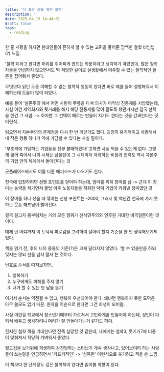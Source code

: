 ```yaml
---
title: '더 좋은 삶을 위한 철학'
description: ''
date: 2025-04-19 14:44:01
draft: false
tags:
  - reading
---
```


한 줄 서평을 하자면 현대인들이 흔하게 할 수 있는 고민을 풀어준 담백한 철학 비빔밥(?) 느낌.

'철학'이라고 한다면 머리를 쥐어짜게 만드는 학문이라고 생각하기 마련인데, 많은 철학자들을 언급하지 않으면서도 딱 적당한 깊이로 실생활에서 마주할 수 있는 철학적인 질문을 집어줘서 좋았다.

무엇보다 읽던 도중 이해할 수 없는 철학적 행동이 있다면 바로 예를 들어 설명해줘서 이해하는데 도움이 많이 되었다.

예를 들어 '실존주의'에서 어떤 사람이 무릎을 다쳐 의사가 마약성 진통제를 처방했는데, 사실 이건 제약회사와 뒷거래를 해서 해당 진통제를 많이 팔도록 했던거지만 결국 선택을 한건 그 사람. -> 하지만 그 선택이 때로는 만들어 지기도 한다는 것을 간과한다는 것 이런식..

읽으면서 자본주의의 문제점을 다시 한 번 깨닫기도 했다. 굉장히 유기적이고 치밀해서 내 작은 행동 하나가 악에 가담할 수 있다는 사실 말이다.

'부조리에 가담하는 기업들을 전부 불매하겠다!'고하면 사실 먹을 수 있는게 없다. 그렇게 굶어 죽어서 나의 시체는 남을텐데 그 시체마저 처리하는 비용과 인력도 역시 자본주의 기업 안의 체계에서 돌아간다는 것

굿플레이스에서도 이를 다룬 에피소드가 나오기도 한다.

천국에 입장하려면 선행 포인트를 얻어야 하는데, 엄마를 위해 장미를 삼 -> 근데 이 장미는 농약을 쳐가면서 불법 이주 노동자들을 착취한 악덕 기업이 키워낸 장미였던 것

이 장미를 하나 샀을 때 깎이는 선행 포인트는 -2000, 그래서 몇 백년간 천국에 가지 못하는 웃픈 해프닝이 벌어진다.

결국 살고자 몸부림치는 거의 모든 행위가 신식민주의와 연루된 거대한 비극일뿐이란 것이다.

대체 난 어디까지 이 도덕적 피로감을 고려하여 살아야 할지 기준을 한 번 생각해보게되었다.

책을 읽기 전, 후의 나의 중용의 기준(?)은 크게 달라지지 않았다. '할 수 있을만큼 하되 잊지는 않되 선을 넘지 말자'는 것이다.

번호로 순서를 따져보자면..

1. 행복하기
2. 누구에게도 피해를 주지 않기
3. 내가 할 수 있는 한 남을 돕기

여기서 순서는 역전될 수 없고, 행복이 우선되어야 한다. 왜냐면 행복하지 못한 도덕은 아무 쓸모도 없기 때문. 원칙을 역순으로 한다면 그건 희생이 되버림.

사실 이런걸 학교에서 청소년기때부터 가르쳐서 고민하게끔 만들어야 하는데, 성인이 다되서 배우고 생각하려니 머리가 잘 안돌아가는거 같기도 하다.

진지한 철학 책을 기대한다면 잔뜩 실망할 것 같은데, 나에게는 철학3, 웃기기7에 비중이 맞춰져서 적당히 가벼워서 좋았다.

월드컵을 보기위해 희생하여 감전당하는 스티브가 계속 생각나고, 있어보이려 하는 사람들이 쓰는말을 언급하면서 '카프카적인' -> '섬뜩한' 이런식으로 웃기려고 책을 쓴 느낌

이 책보다 한 단계정도 깊은 철학책이 있다면 읽어볼 의향이 있다.
